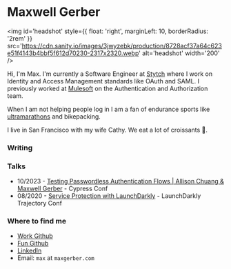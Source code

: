 
# Maxwell Gerber

<img
  id='headshot'
  style={{ float: 'right', marginLeft: 10, borderRadius: '2rem' }}
  src='https://cdn.sanity.io/images/3jwyzebk/production/8728acf37a64c623e51f4143b4bbf5f612d70230-2317x2320.webp'
  alt='headshot'
  width='200'
/>

Hi, I'm Max. I'm currently a Software Engineer at [Stytch](https://stytch.com) where I work on
Identity and Access Management standards like OAuth and SAML.
I previously worked at [Mulesoft](https://www.mulesoft.com/) on the Authentication and Authorization team.

When I am not helping people log in I am a fan of endurance sports like [ultramarathons](https://ultrasignup.com/results_participant.aspx?fname=Max&lname=Gerber#) and bikepacking.

I live in San Francisco with my wife Cathy. We eat a lot of <Croissant>croissants 🥐</Croissant>.

### Writing

<BlogList />

### Talks

- 10/2023 - [Testing Passwordless Authentication Flows | Allison Chuang & Maxwell Gerber](https://www.youtube.com/watch?v=_5heL1qZQZc) - Cypress Conf
- 08/2020 - [Service Protection with LaunchDarkly](https://launchdarkly.com/trajectory/2020-service-protection-at-scale/) - LaunchDarkly Trajectory Conf

### Where to find me

- [Work Github](https://github.com/max-stytch)
- [Fun Github](https://github.com/maxwellgerber)
- [LinkedIn](https://www.linkedin.com/in/maxwellgerber)
- Email: `max` at `maxgerber.com`

